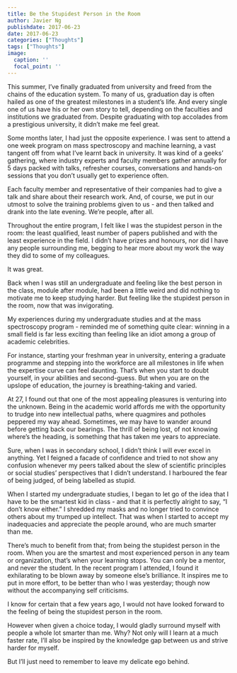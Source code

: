 ```yaml
---
title: Be the Stupidest Person in the Room
author: Javier Ng
publishdate: 2017-06-23
date: 2017-06-23
categories: ["Thoughts"]
tags: ["Thoughts"]
image:
  caption: ''
  focal_point: ''
---
```


This summer, I’ve finally graduated from university and freed from the chains of the education system. To many of us, graduation day is often hailed as one of the greatest milestones in a student’s life. And every single one of us have his or her own story to tell, depending on the faculties and institutions we graduated from. Despite graduating with top accolades from a prestigious university, it didn’t make me feel great. 

Some months later, I had just the opposite experience. I was sent to attend a one week program on mass spectroscopy and machine learning, a vast tangent off from what I’ve learnt back in university. It was kind of a geeks’ gathering, where industry experts and faculty members gather annually for 5 days packed with talks, refresher courses, conversations and hands-on sessions that you don’t usually get to experience often.

Each faculty member and representative of their companies had to give a talk and share about their research work. And, of course, we put in our utmost to solve the training problems given to us - and then talked and drank into the late evening. We’re people, after all. 

Throughout the entire program, I felt like I was the stupidest person in the room: the least qualified, least number of papers published and with the least experience in the field. I didn’t have prizes and honours, nor did I have any people surrounding me, begging to hear more about my work the way they did to some of my colleagues.  

It was great. 

Back when I was still an undergraduate and feeling like the best person in the class, module after module, had been a little weird and did nothing to motivate me to keep studying harder. But feeling like the stupidest person in the room, now that was invigorating. 

My experiences during my undergraduate studies and at the mass spectroscopy program - reminded me of something quite clear: winning in a small field is far less exciting than feeling like an idiot among a group of academic celebrities. 

For instance, starting your freshman year in university, entering a graduate programme and stepping into the workforce are all milestones in life when the expertise curve can feel daunting. That’s when you start to doubt yourself, in your abilities and second-guess. But when you are on the upslope of education, the journey is breathing-taking and varied. 

At 27, I found out that one of the most appealing pleasures is venturing into the unknown. Being in the academic world affords me with the opportunity to trudge into new intellectual paths, where quagmires and potholes peppered my way ahead. Sometimes, we may have to wander around before getting back our bearings. The thrill of being lost, of not knowing where’s the heading, is something that has taken me years to appreciate. 

Sure, when I was in secondary school, I didn’t think I will ever excel in anything. Yet I feigned a facade of confidence and tried to not show any confusion whenever my peers talked about the slew of scientific principles or social studies’ perspectives that I didn’t understand. I harboured the fear of being judged, of being labelled as stupid. 

When I started my undergraduate studies, I began to let go of the idea that I have to be the smartest kid in class - and that it is perfectly alright to say, “I don’t know either.” I shredded my masks and no longer tried to convince others about my trumped up intellect. That was when I started to accept my inadequacies and appreciate the people around, who are much smarter than me. 

There’s much to benefit from that; from being the stupidest person in the room. When you are the smartest and most experienced person in any team or organization, that’s when your learning stops. You can only be a mentor, and never the student. In the recent program I attended, I found it exhilarating to be blown away by someone else’s brilliance. It inspires me to put in more effort, to be better than who I was yesterday; though now without the accompanying self criticisms.

I know for certain that a few years ago, I would not have looked forward to the feeling of being the stupidest person in the room. 

However when given a choice today, I would gladly surround myself with people a whole lot smarter than me. Why? Not only will I learn at a much faster rate, I’ll also be inspired by the knowledge gap between us and strive harder for myself. 

But I’ll just need to remember to leave my delicate ego behind. 


